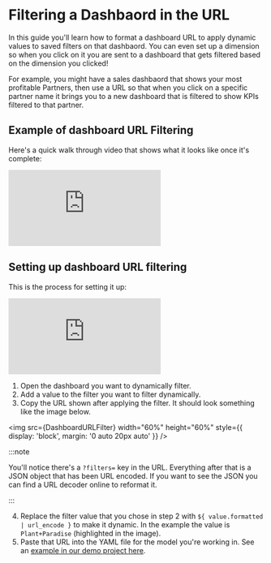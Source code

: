 
# Filtering a Dashbaord in the URL

In this guide you'll learn how to format a dashboard URL to apply dynamic values to saved filters on that dashbaord. You can even set up a dimension so when you click on it you are sent to a dashboard that gets filtered based on the dimension you clicked!

For example, you might have a sales dashbaord that shows your most profitable Partners, then use a URL so that when you click on a specific partner name it brings you to a new dashboard that is filtered to show KPIs filtered to that partner.

## Example of dashboard URL Filtering

Here's a quick walk through video that shows what it looks like once it's complete: 

<div
  style={{
    position: 'relative',
    paddingBottom: '65%',
    height: 0,
  }}
>
  <iframe
    src="https://www.loom.com/embed/5ba2d4b3ad8445b18e1ad233a4c0f930?sid=934496c3-959b-433a-809d-0d19d1a1081d"
    frameborder="0"
    webkitallowfullscreen
    mozallowfullscreen
    allowfullscreen
    style={{
      position: 'absolute',
      top: 0,
      left: 0,
      width: '100%',
      height: '100%',
    }}
  ></iframe>
</div>

## Setting up dashboard URL filtering

This is the process for setting it up: 

<div
  style={{
    position: 'relative',
    paddingBottom: '65%',
    height: 0,
  }}
>
  <iframe
    src="https://www.loom.com/embed/5ba2d4b3ad8445b18e1ad233a4c0f930?sid=934496c3-959b-433a-809d-0d19d1a1081d"
    frameborder="0"
    webkitallowfullscreen
    mozallowfullscreen
    allowfullscreen
    style={{
      position: 'absolute',
      top: 0,
      left: 0,
      width: '100%',
      height: '100%',
    }}
  ></iframe>
</div>
  
1. Open the dashboard you want to dynamically filter.  
2. Add a value to the filter you want to filter dynamically.  
3. Copy the URL shown after applying the filter. It should look something like the image below.  



<img
  src={DashboardURLFilter}
  width="60%"
  height="60%"
  style={{ display: 'block', margin: '0 auto 20px auto' }}
/>

:::note

You'll notice there's a `?filters=` key in the URL. Everything after that is a JSON object that has been URL encoded. If you want to see the JSON you can find a URL decoder online to reformat it.

:::

4. Replace the filter value that you chose in step 2 with `${ value.formatted | url_encode }` to make it dynamic. In the example the value is `Plant+Paradise` (highlighted in the image). 
5. Paste that URL into the YAML file for the model you're working in. See an [example in our demo project here](https://github.com/lightdash/lightdash-demo-data-gardening/blob/5632406cb5b43fdf066a2086142dc3e86a41e947/dbt/models/dbt_orders.yml#L31-L32). 

